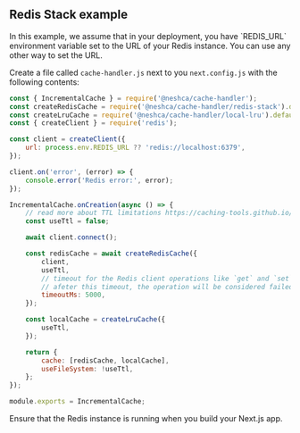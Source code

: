 
## Redis Stack example

<Callout type="info">
    In this example, we assume that in your deployment, you have `REDIS_URL` environment variable set to the URL of your
    Redis instance. You can use any other way to set the URL.
</Callout>

Create a file called `cache-handler.js` next to you `next.config.js` with the following contents:

```js filename="cache-handler.js" copy
const { IncrementalCache } = require('@neshca/cache-handler');
const createRedisCache = require('@neshca/cache-handler/redis-stack').default;
const createLruCache = require('@neshca/cache-handler/local-lru').default;
const { createClient } = require('redis');

const client = createClient({
    url: process.env.REDIS_URL ?? 'redis://localhost:6379',
});

client.on('error', (error) => {
    console.error('Redis error:', error);
});

IncrementalCache.onCreation(async () => {
    // read more about TTL limitations https://caching-tools.github.io/next-shared-cache/configuration/ttl
    const useTtl = false;

    await client.connect();

    const redisCache = await createRedisCache({
        client,
        useTtl,
        // timeout for the Redis client operations like `get` and `set`
        // afeter this timeout, the operation will be considered failed and the `localCache` will be used
        timeoutMs: 5000,
    });

    const localCache = createLruCache({
        useTtl,
    });

    return {
        cache: [redisCache, localCache],
        useFileSystem: !useTtl,
    };
});

module.exports = IncrementalCache;
```

<Callout type="info">Ensure that the Redis instance is running when you build your Next.js app.</Callout>
